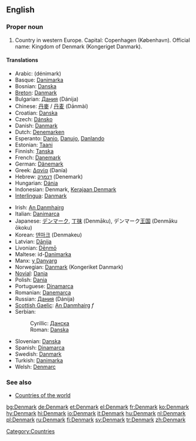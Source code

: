 {{wikipedia}}
==English==
===Proper noun===
{{en-proper noun}}

# Country in western Europe. Capital: Copenhagen (København). Official name: Kingdom of Denmark (Kongeriget Danmark).

====Translations====
{{top}}
*Arabic: {{ARchar|[[دانمارك]]}} (dénimark)
*Basque: [[Danimarka]]
*Bosnian: [[Danska#Bosnian|Danska]] {{f}}
*[[Breton]]: [[Danmark]]
*Bulgarian: [[Дания]] (Dánija) {{f}}
*Chinese: [[丹麥]] / [[丹麦]] (Dānmài)
*Croatian: [[Danska#Croatian|Danska]] {{f}}
*Czech: [[Dánsko]]
*Danish: [[Danmark]]
*Dutch: [[Denemarken]]
*Esperanto: [[Danio]], [[Danujo]], [[Danlando]]
*Estonian: [[Taani]]
*Finnish: [[Tanska]]
*French: [[Danemark]] {{m}}
*German: [[Dänemark]]
*Greek: [[Δανία]] (Danía) {{f}}
*Hebrew: [[דנמרק]] (Denemark)
*Hungarian: [[Dánia]]
*Indonesian: Denmark, [[Kerajaan Denmark]]
*[[Interlingua]]: [[Danmark]]
{{mid}}
*Irish: [[An Danmhairg]] {{f}}
*Italian: [[Danimarca]]
*Japanese: [[デンマーク]], [[丁抹]] (Denmāku), デンマーク[[王国]] (Denmāku ōkoku)
*Korean: [[덴마크]] (Denmakeu)
*Latvian: [[Dānija]] {{f}}
*Livonian: [[Dēņmō]]
*Maltese: id-[[Danimarka]]
*Manx: [[y Danvarg]]
*Norwegian: [[Danmark]] (Kongeriket Danmark)
*[[Novial]]: [[Dania]]
*Polish: [[Dania]] {{f}}
*Portuguese: [[Dinamarca]] {{f}}
*Romanian: [[Danemarca]] {{f}}
*Russian: [[Дания]] (Dánija) {{f}}
*[[Scottish Gaelic]]: [[An Danmhairg]] ''f''
*Serbian:
*:Cyrillic: [[Данска#Serbian|Данска]] {{f}}
*:Roman: [[Danska#Serbian|Danska]] {{f}}
*Slovenian: [[Danska#Slovene|Danska]] {{f}}
*Spanish: [[Dinamarca]] {{f}}
*Swedish: [[Danmark]]
*Turkish: [[Danimarka]]
*Welsh: [[Denmarc]] {{f}}
{{bottom}}

===See also===
*[[Countries of the world]]

[[Category:Countries]]

[[bg:Denmark]]
[[de:Denmark]]
[[et:Denmark]]
[[el:Denmark]]
[[fr:Denmark]]
[[ko:Denmark]]
[[hy:Denmark]]
[[hi:Denmark]]
[[io:Denmark]]
[[it:Denmark]]
[[hu:Denmark]]
[[nl:Denmark]]
[[pl:Denmark]]
[[ru:Denmark]]
[[fi:Denmark]]
[[sv:Denmark]]
[[tr:Denmark]]
[[zh:Denmark]]